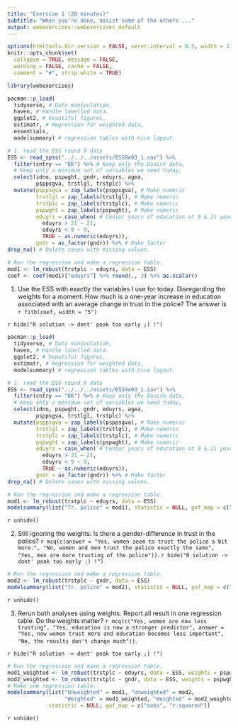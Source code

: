```yaml
---
title: "Exercise 1 (20 minutes)"
subtitle: "When you're done, assist some of the others ..."
output: webexercises::webexercises_default
---
```


```r
options(htmltools.dir.version = FALSE, servr.interval = 0.5, width = 115, digits = 2)
knitr::opts_chunk$set(
  collapse = TRUE, message = FALSE, 
  warning = FALSE, cache = FALSE,
  comment = "#", strip.white = TRUE)

library(webexercises)
```

```r
pacman::p_load(
  tidyverse, # Data manipulation,
  haven, # Handle labelled data.
  ggplot2, # beautiful figures,
  estimatr, # Regression for weighted data,
  essentials,
  modelsummary) # regression tables with nice layout.

# 1. read the ESS round 9 data
ESS <- read_spss("../../../assets/ESS9e03_1.sav") %>%
  filter(cntry == "DK") %>% # Keep only the Danish data,
  # Keep only a minimum set of variables we need today,
  select(idno, pspwght, gndr, eduyrs, agea, 
         psppsgva, trstlgl, trstplc) %>%
  mutate(psppsgva = zap_labels(psppsgva), # Make numeric
         trstlgl = zap_labels(trstlgl), # Make numeric
         trstplc = zap_labels(trstplc), # Make numeric
         pspwght = zap_labels(pspwght), # Make numeric
         eduyrs = case_when( # Censor years of education at 9 & 21 years.
           eduyrs > 21 ~ 21,
           eduyrs < 9 ~ 9,
           TRUE ~ as.numeric(eduyrs)),
         gndr = as_factor(gndr)) %>% # Make factor
drop_na() # Delete cases with missing values.

# Run the regression and make a regression table.
mod1 <- lm_robust(trstplc ~ eduyrs, data = ESS)
coef <- coef(mod1)["eduyrs"] %>% round(., 3) %>% as.scalar()
```

1. Use the ESS with exactly the variables I use for today. Disregarding the weights for a moment: How much is a one-year increase in education associated with an average change in trust in the police? The answer is `r fitb(coef, width = "5")`
  
`r hide("R solution -> dont' peak too early ;) !")`
```r
pacman::p_load(
  tidyverse, # Data manipulation,
  haven, # Handle labelled data.
  ggplot2, # beautiful figures,
  estimatr, # Regression for weighted data,
  modelsummary) # regression tables with nice layout.

# 1. read the ESS round 9 data
ESS <- read_spss("../../../assets/ESS9e03_1.sav") %>%
  filter(cntry == "DK") %>% # Keep only the Danish data,
  # Keep only a minimum set of variables we need today,
  select(idno, pspwght, gndr, eduyrs, agea, 
         psppsgva, trstlgl, trstplc) %>%
  mutate(psppsgva = zap_labels(psppsgva), # Make numeric
         trstlgl = zap_labels(trstlgl), # Make numeric
         trstplc = zap_labels(trstplc), # Make numeric
         pspwght = zap_labels(pspwght), # Make numeric
         eduyrs = case_when( # Censor years of education at 9 & 21 years.
           eduyrs > 21 ~ 21,
           eduyrs < 9 ~ 9,
           TRUE ~ as.numeric(eduyrs)),
         gndr = as_factor(gndr)) %>% # Make factor
drop_na() # Delete cases with missing values.

# Run the regression and make a regression table.
mod1 <- lm_robust(trstplc ~ eduyrs, data = ESS)
modelsummary(list("Tr. police" = mod1), statistic = NULL, gof_map = c("nobs", "r.squared"))
```
`r unhide()`

2. Still ignoring the weights: Is there a gender-difference in trust in the police? `r mcq(c(answer = "Yes, women seem to trust the police a bit more.", "No, women and men trust the police exactly the same", "Yes, men are more trusting of the police"))`.
`r hide("R solution -> dont' peak too early ;) !")`
```r
# Run the regression and make a regression table.
mod2 <- lm_robust(trstplc ~ gndr, data = ESS)
modelsummary(list("Tr. police" = mod2), statistic = NULL, gof_map = c("nobs", "r.squared"))
```
`r unhide()`

3. Rerun both analyses using weights. Report all result in one regression table. Do the weights matter? `r mcq(c("Yes, women are now less trusting", "Yes, education is now a stronger predictor", answer = "Yes, now women trust more and education becomes less important", "No, the reuslts don't change much"))`.

`r hide("R solution -> dont' peak too early ;) !")`
```r
# Run the regression and make a regression table.
mod1_weighted <- lm_robust(trstplc ~ eduyrs, data = ESS, weights = pspwght)
mod2_weighted <- lm_robust(trstplc ~ gndr, data = ESS, weights = pspwght)
# Make one regression table.
modelsummary(list("Unweighted" = mod1, "Unweighted" = mod2, 
                  "Weighted" = mod1_weighted, "Weighted" = mod2_weighted),
             statistic = NULL, gof_map = c("nobs", "r.squared"))
```
`r unhide()`
